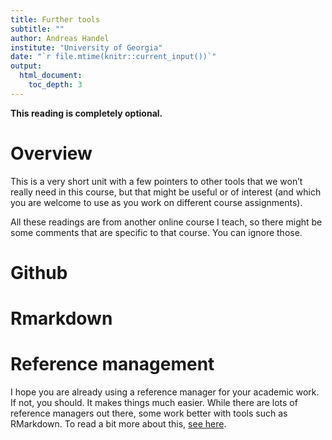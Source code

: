 ```yaml
---
title: Further tools 
subtitle: ""
author: Andreas Handel
institute: "University of Georgia"
date: "`r file.mtime(knitr::current_input())`"
output: 
  html_document:
    toc_depth: 3
---
```


**This reading is completely optional.**


# Overview
This is a very short unit with a few pointers to other tools that we won't really need in this course, but that might be useful or of interest (and which you are welcome to use as you work on different course assignments).

All these readings are from another online course I teach, so there might be some comments that are specific to that course. You can ignore those.

# Github


# Rmarkdown



# Reference management

I hope you are already using a reference manager for your academic work. If not, you should. It makes things much easier. While there are lots of reference managers out there, some work better with tools such as RMarkdown. To read a bit more about this, [see here]().

